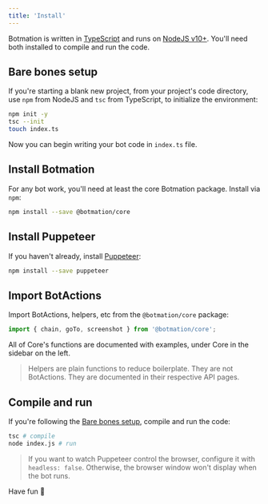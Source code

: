 ```yaml
---
title: 'Install'
---
```


Botmation is written in [TypeScript](https://www.typescriptlang.org/) and runs on [NodeJS v10+](http://nodejs.org/). You'll need both installed to compile and run the code.

## Bare bones setup

If you're starting a blank new project, from your project's code directory, use `npm` from NodeJS and `tsc` from TypeScript, to initialize the environment:
```bash
npm init -y
tsc --init
touch index.ts
```

Now you can begin writing your bot code in `index.ts` file.

## Install Botmation

For any bot work, you'll need at least the core Botmation package. Install via `npm`:

```bash
npm install --save @botmation/core
```

## Install Puppeteer

If you haven't already, install [Puppeteer](https://pptr.dev/):

```bash
npm install --save puppeteer
```

## Import BotActions

Import BotActions, helpers, etc from the `@botmation/core` package:
```typescript
import { chain, goTo, screenshot } from '@botmation/core';
```

All of Core's functions are documented with examples, under Core in the sidebar on the left.

> Helpers are plain functions to reduce boilerplate. They are not BotActions. They are documented in their respective API pages.

## Compile and run

If you're following the [Bare bones setup](#bare-bones-setup), compile and run the code:
```bash
tsc # compile
node index.js # run
```

> If you want to watch Puppeteer control the browser, configure it with `headless: false`. Otherwise, the browser window won't display when the bot runs.

Have fun 🚀
